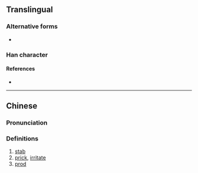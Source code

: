 {{character info/new}}
==Translingual==

===Alternative forms===
* {{l|mul|刺}}

===Han character===
{{Han char|rn=18|rad=刀|as=06|sn=8|four=|canj=KTLN|ids=⿰夹刂}}

====References====
* {{Han ref|kx=0139.251|hdz=10333.041|uh=523E|ud=21054}}

----

==Chinese==
{{zh-forms}}

===Pronunciation===
{{zh-pron
|m=cì
|c=
|mc=y
|oc=y
|ma=
|cat=v
}}

===Definitions===
{{zh-hanzi}}

# [[stab]]
# [[prick]], [[irritate]]
# [[prod]]
